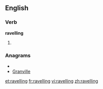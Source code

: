 ==English==

===Verb===
'''ravelling'''

# {{present participle of|[[ravel]]}}

===Anagrams===
* {{alphagram|aegillnrv}}
* [[Granville#English|Granville]]

[[et:ravelling]]
[[fr:ravelling]]
[[vi:ravelling]]
[[zh:ravelling]]